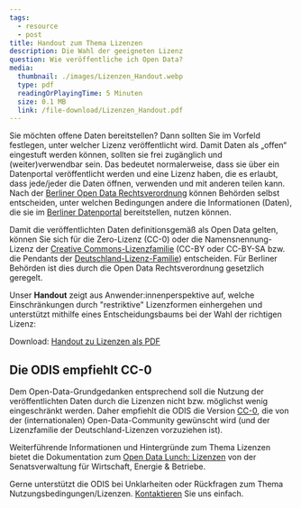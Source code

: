 ```yaml
---
tags:
  - resource
  - post
title: Handout zum Thema Lizenzen
description: Die Wahl der geeigneten Lizenz 
question: Wie veröffentliche ich Open Data?
media:
  thumbnail: ./images/Lizenzen_Handout.webp
  type: pdf
  readingOrPlayingTime: 5 Minuten
  size: 0.1 MB
  link: /file-download/Lizenzen_Handout.pdf
---
```


Sie möchten offene Daten bereitstellen? Dann sollten Sie im Vorfeld festlegen, unter welcher Lizenz veröffentlicht wird. Damit Daten als „offen“ eingestuft werden können, sollten sie frei zugänglich und (weiter)verwendbar sein. Das bedeutet normalerweise, dass sie über ein Datenportal veröffentlicht werden und eine Lizenz haben, die es erlaubt, dass jede/jeder die Daten öffnen, verwenden und mit anderen teilen kann. Nach der <a href="https://www.berlin.de/sen/justiz/service/gesetze-und-verordnungen/2020/ausgabe-nr-35-vom-24-7-2020-s-617-632.pdf" target="blank">Berliner Open Data Rechtsverordnung</a> können Behörden selbst entscheiden, unter welchen Bedingungen andere die Informationen (Daten), die sie im <a href="https://daten.berlin.de/" target="blank">Berliner Datenportal</a> bereitstellen, nutzen können. 

Damit die veröffentlichten Daten definitionsgemäß als Open Data gelten, können Sie sich für die Zero-Lizenz (CC-0) oder die Namensnennung-Lizenz der <a href="https://creativecommons.org/licenses/?lang=de" target="blank">Creative Commons-Lizenzfamilie</a> (CC-BY oder CC-BY-SA bzw. die Pendants der <a href="https://www.govdata.de/lizenzen" target="blank">Deutschland-Lizenz-Familie</a>) entscheiden. Für Berliner Behörden ist dies durch die Open Data Rechtsverordnung gesetzlich geregelt. 

Unser **Handout** zeigt aus Anwender:innenperspektive auf, welche Einschränkungen durch "restriktive" Lizenzformen einhergehen und unterstützt  mithilfe eines Entscheidungsbaums bei der Wahl der richtigen Lizenz:

<PdfEmbed
  filePath="/file-download/Lizenzen_Handout.pdf"
  downloadLinkText="Download Handout"
/>

Download: [Handout zu Lizenzen als PDF](/file-download/Lizenzen_Handout.pdf)


## Die ODIS empfiehlt CC-0

Dem Open-Data-Grundgedanken entsprechend soll die Nutzung der veröffentlichten Daten durch die Lizenzen nicht bzw. möglichst wenig eingeschränkt werden. Daher empfiehlt die ODIS die Version <a href="https://creativecommons.org/publicdomain/zero/1.0/deed.de" target="blank">CC-0</a>, die von der (internationalen) Open-Data-Community gewünscht wird (und der Lizenzfamilie der Deutschland-Lizenzen vorzuziehen ist). 

Weiterführende Informationen und Hintergründe zum Thema Lizenzen bietet die Dokumentation zum <a href="https://www.berlin.de/sen/wirtschaft/digitalisierung/open-data/veranstaltungen/artikel.1184326.php" target="blank">Open Data Lunch: Lizenzen</a> von der Senatsverwaltung für Wirtschaft,
Energie & Betriebe. 


Gerne unterstützt die ODIS bei Unklarheiten oder Rückfragen zum Thema Nutzungsbedingungen/Lizenzen.
[Kontaktieren](/contact) Sie uns einfach.
